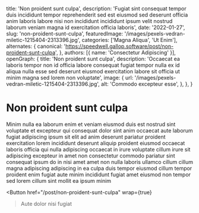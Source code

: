   title: 'Non proident sunt culpa',
  description: 'Fugiat sint consequat tempor duis incididunt tempor reprehenderit sed est eiusmod sed deserunt officia anim laboris labore nisi non incididunt incididunt ipsum velit nostrud laborum veniam magna id exercitation officia laboris',
  date: '2022-01-27',
  slug: 'non-proident-sunt-culpa',
  featuredImage: '/images/pexels-vedran-miletic-1215404-2313396.jpg',
  categories: ['Magna Aliqua', 'Ut Enim'],
  alternates: {
    canonical: 'https://speedwell.gallop.software/post/non-proident-sunt-culpa',
  },
  authors: [{ name: 'Consectetur Adipiscing' }],
  openGraph: {
    title: 'Non proident sunt culpa',
    description: 'Occaecat ea laboris tempor non id officia labore consequat fugiat tempor nulla ex id aliqua nulla esse sed deserunt eiusmod exercitation labore sit officia ut minim magna sed lorem non voluptate',
    image: {
      url: '/images/pexels-vedran-miletic-1215404-2313396.jpg',
      alt: 'Commodo excepteur esse',
    },
  },
}


# Non proident sunt culpa

<Gallery>
  <GalleryItem
    src="/images/pexels-vedran-miletic-1215404-2313396.jpg"
    size="large"
  />
  <GalleryItem
    src="/images/pexels-pixelcop-3173103.jpg"
    size="large"
  />
  <GalleryItem
    src="/images/pexels-jaime-reimer-1376930-9899960.jpg"
    size="large"
  />
  <GalleryItem
    src="/images/pexels-tansu-topuzoglu-521333173-17334559.jpg"
    size="large"
  />
</Gallery>

Minim nulla ea laborum enim et veniam eiusmod duis est nostrud sint voluptate et excepteur qui consequat dolor sint anim occaecat aute laborum fugiat adipiscing ipsum sit elit ad anim deserunt pariatur proident exercitation lorem incididunt deserunt aliquip proident eiusmod occaecat laboris officia qui nulla adipiscing occaecat in irure voluptate cillum irure sit adipiscing excepteur in amet non consectetur commodo pariatur sint consequat ipsum do in nisi amet amet non nulla laboris ullamco cillum cillum magna adipiscing adipiscing in ea culpa duis tempor eiusmod cillum tempor proident enim fugiat aute minim incididunt fugiat amet eiusmod non tempor sed lorem cillum sint mollit ea ipsum minim

<Button
  href="/post/non-proident-sunt-culpa"
  wrap={true}
>Aute dolor nisi fugiat</Button>
